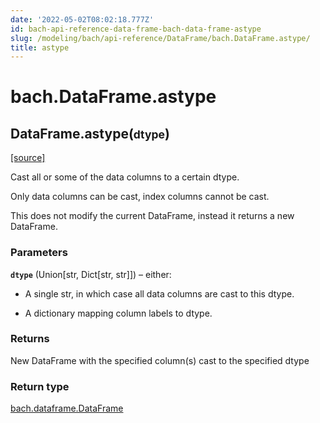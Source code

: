 ```yaml
---
date: '2022-05-02T08:02:18.777Z'
id: bach-api-reference-data-frame-bach-data-frame-astype
slug: /modeling/bach/api-reference/DataFrame/bach.DataFrame.astype/
title: astype
---
```


# bach.DataFrame.astype

<div class="method">

<h2 class="signature-class"><span class="additional-name">DataFrame.</span><span class="name">astype(</span><small class="parameter-list"><span class="parameter" id="dtype">dtype</span></small>)</h2>


&#8203;<span class="view-source">[[source]](https://github.com/objectiv/objectiv-analytics/blob/main/bach/bach/dataframe.py)</span>

<div class="content">

Cast all or some of the data columns to a certain dtype.

Only data columns can be cast, index columns cannot be cast.

This does not modify the current DataFrame, instead it returns a new DataFrame.


### Parameters

**`dtype`** (Union[str, Dict[str, str]]) – either:

* A single str, in which case all data columns are cast to this dtype.

* A dictionary mapping column labels to dtype.




### Returns

New DataFrame with the specified column(s) cast to the specified dtype



### Return type

[bach.dataframe.DataFrame](/docs/modeling/bach/api-reference/DataFrame/bach.DataFrame/#bach.DataFrame)



</div>

</div>
